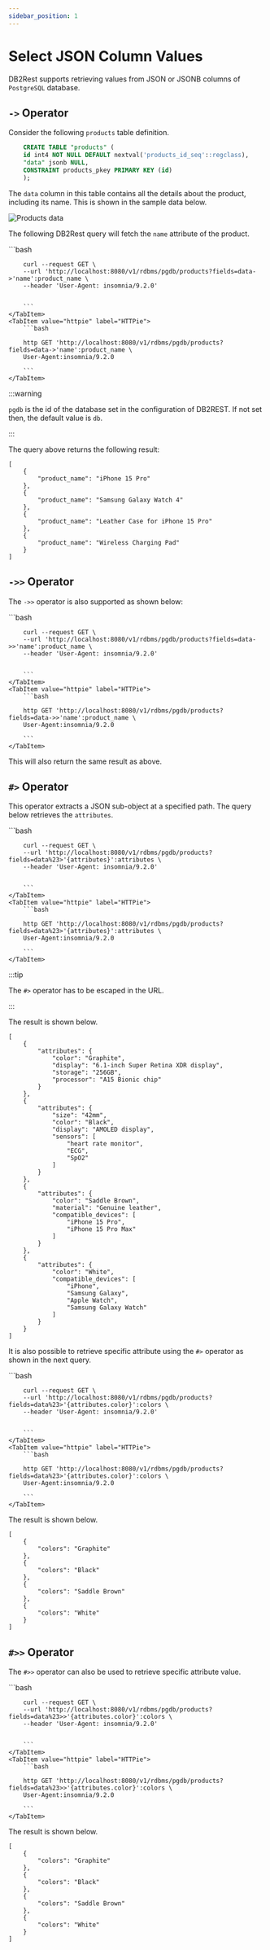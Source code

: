 ```yaml
---
sidebar_position: 1
---
```


# Select JSON Column Values

DB2Rest supports retrieving values from JSON or JSONB columns of `PostgreSQL` database.


## `->` Operator

Consider the following `products` table definition.

```sql
    CREATE TABLE "products" (
    id int4 NOT NULL DEFAULT nextval('products_id_seq'::regclass),
    "data" jsonb NULL,
    CONSTRAINT products_pkey PRIMARY KEY (id)
    );
```

The `data` column in this table contains all the details about the product, including its name. This is shown in the sample data below.

![Products data](./assets/products_data.png)


The following DB2Rest query will fetch the `name` attribute of the product.

<Tabs>
    <TabItem value="cURL" label="cURL" default>
        ```bash

        curl --request GET \
        --url 'http://localhost:8080/v1/rdbms/pgdb/products?fields=data->'name':product_name \
        --header 'User-Agent: insomnia/9.2.0'


        ```
    </TabItem>
    <TabItem value="httpie" label="HTTPie">
        ```bash

        http GET 'http://localhost:8080/v1/rdbms/pgdb/products?fields=data->'name':product_name \
        User-Agent:insomnia/9.2.0

        ```
    </TabItem>

</Tabs>

:::warning

`pgdb` is the id of the database set in the configuration of DB2REST. If not set then, the default value is `db`.

:::


The query above returns the following result:

```http
[
	{
		"product_name": "iPhone 15 Pro"
	},
	{
		"product_name": "Samsung Galaxy Watch 4"
	},
	{
		"product_name": "Leather Case for iPhone 15 Pro"
	},
	{
		"product_name": "Wireless Charging Pad"
	}
]

```

## `->>` Operator

The `->>` operator is also supported as shown below:


<Tabs>
    <TabItem value="cURL" label="cURL" default>
        ```bash

        curl --request GET \
        --url 'http://localhost:8080/v1/rdbms/pgdb/products?fields=data->>'name':product_name \
        --header 'User-Agent: insomnia/9.2.0'


        ```
    </TabItem>
    <TabItem value="httpie" label="HTTPie">
        ```bash

        http GET 'http://localhost:8080/v1/rdbms/pgdb/products?fields=data->>'name':product_name \
        User-Agent:insomnia/9.2.0

        ```
    </TabItem>

</Tabs>


This will also return the same result as above.

## `#>` Operator

This operator extracts a JSON sub-object at a specified path. The query below retrieves the `attributes`.


<Tabs>
    <TabItem value="cURL" label="cURL" default>
        ```bash

        curl --request GET \
        --url 'http://localhost:8080/v1/rdbms/pgdb/products?fields=data%23>'{attributes}':attributes \
        --header 'User-Agent: insomnia/9.2.0'


        ```
    </TabItem>
    <TabItem value="httpie" label="HTTPie">
        ```bash

        http GET 'http://localhost:8080/v1/rdbms/pgdb/products?fields=data%23>'{attributes}':attributes \
        User-Agent:insomnia/9.2.0

        ```
    </TabItem>

</Tabs>


:::tip

The `#>` operator has to be escaped in the URL.

:::

The result is shown below.

```http
[
	{
		"attributes": {
			"color": "Graphite",
			"display": "6.1-inch Super Retina XDR display",
			"storage": "256GB",
			"processor": "A15 Bionic chip"
		}
	},
	{
		"attributes": {
			"size": "42mm",
			"color": "Black",
			"display": "AMOLED display",
			"sensors": [
				"heart rate monitor",
				"ECG",
				"SpO2"
			]
		}
	},
	{
		"attributes": {
			"color": "Saddle Brown",
			"material": "Genuine leather",
			"compatible_devices": [
				"iPhone 15 Pro",
				"iPhone 15 Pro Max"
			]
		}
	},
	{
		"attributes": {
			"color": "White",
			"compatible_devices": [
				"iPhone",
				"Samsung Galaxy",
				"Apple Watch",
				"Samsung Galaxy Watch"
			]
		}
	}
]

```

It is also possible to retrieve specific attribute using the `#>` operator as shown in the next query.


<Tabs>
    <TabItem value="cURL" label="cURL" default>
        ```bash

        curl --request GET \
        --url 'http://localhost:8080/v1/rdbms/pgdb/products?fields=data%23>'{attributes.color}':colors \
        --header 'User-Agent: insomnia/9.2.0'


        ```
    </TabItem>
    <TabItem value="httpie" label="HTTPie">
        ```bash

        http GET 'http://localhost:8080/v1/rdbms/pgdb/products?fields=data%23>'{attributes.color}':colors \
        User-Agent:insomnia/9.2.0

        ```
    </TabItem>

</Tabs>


The result is shown below.

```http
[
	{
		"colors": "Graphite"
	},
	{
		"colors": "Black"
	},
	{
		"colors": "Saddle Brown"
	},
	{
		"colors": "White"
	}
]

```

## `#>>` Operator

The `#>>` operator can also be used to retrieve specific attribute value.


<Tabs>
    <TabItem value="cURL" label="cURL" default>
        ```bash

        curl --request GET \
        --url 'http://localhost:8080/v1/rdbms/pgdb/products?fields=data%23>>'{attributes.color}':colors \
        --header 'User-Agent: insomnia/9.2.0'


        ```
    </TabItem>
    <TabItem value="httpie" label="HTTPie">
        ```bash

        http GET 'http://localhost:8080/v1/rdbms/pgdb/products?fields=data%23>>'{attributes.color}':colors \
        User-Agent:insomnia/9.2.0

        ```
    </TabItem>

</Tabs>


The result is shown below.

```http
[
	{
		"colors": "Graphite"
	},
	{
		"colors": "Black"
	},
	{
		"colors": "Saddle Brown"
	},
	{
		"colors": "White"
	}
]

```
